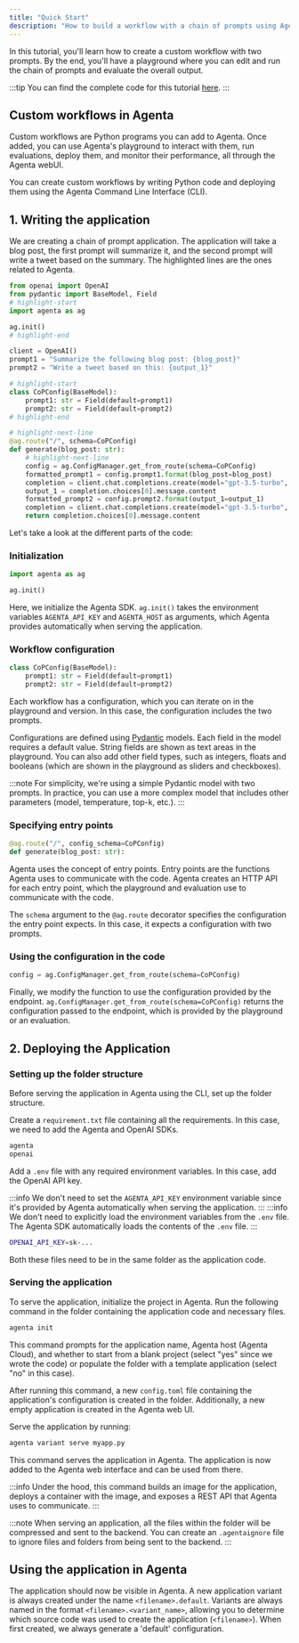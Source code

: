 ```yaml
---
title: "Quick Start"
description: "How to build a workflow with a chain of prompts using Agenta"
---
```


In this tutorial, you'll learn how to create a custom workflow with two prompts. By the end, you'll have a playground where you can edit and run the chain of prompts and evaluate the overall output.

:::tip
You can find the complete code for this tutorial [here](https://github.com/Agenta-AI/agenta/tree/main/examples/custom_workflows/chain_of_prompts/).
:::

## Custom workflows in Agenta

Custom workflows are Python programs you can add to Agenta. Once added, you can use Agenta's playground to interact with them, run evaluations, deploy them, and monitor their performance, all through the Agenta webUI.

You can create custom workflows by writing Python code and deploying them using the Agenta Command Line Interface (CLI).

## 1. Writing the application

We are creating a chain of prompt application. The application will take a blog post, the first prompt will summarize it, and the second prompt will write a tweet based on the summary. The highlighted lines are the ones related to Agenta.

```python
from openai import OpenAI
from pydantic import BaseModel, Field
# highlight-start
import agenta as ag

ag.init()
# highlight-end

client = OpenAI()
prompt1 = "Summarize the following blog post: {blog_post}"
prompt2 = "Write a tweet based on this: {output_1}"

# highlight-start
class CoPConfig(BaseModel):
    prompt1: str = Field(default=prompt1)
    prompt2: str = Field(default=prompt2)
# highlight-end

# highlight-next-line
@ag.route("/", schema=CoPConfig)
def generate(blog_post: str):
    # highlight-next-line
    config = ag.ConfigManager.get_from_route(schema=CoPConfig)
    formatted_prompt1 = config.prompt1.format(blog_post=blog_post)
    completion = client.chat.completions.create(model="gpt-3.5-turbo", messages=[{"role": "user", "content": formatted_prompt1}])
    output_1 = completion.choices[0].message.content
    formatted_prompt2 = config.prompt2.format(output_1=output_1)
    completion = client.chat.completions.create(model="gpt-3.5-turbo", messages=[{"role": "user", "content": formatted_prompt2}])
    return completion.choices[0].message.content
```

Let's take a look at the different parts of the code:

### Initialization

```python
import agenta as ag

ag.init()
```

Here, we initialize the Agenta SDK. `ag.init()` takes the environment variables `AGENTA_API_KEY` and `AGENTA_HOST` as arguments, which Agenta provides automatically when serving the application.

### Workflow configuration

```python
class CoPConfig(BaseModel):
    prompt1: str = Field(default=prompt1)
    prompt2: str = Field(default=prompt2)
```

Each workflow has a configuration, which you can iterate on in the playground and version. In this case, the configuration includes the two prompts.

Configurations are defined using [Pydantic](https://docs.pydantic.dev/) models. Each field in the model requires a default value. String fields are shown as text areas in the playground. You can also add other field types, such as integers, floats and booleans (which are shown in the playground as sliders and checkboxes).

:::note
For simplicity, we're using a simple Pydantic model with two prompts. In practice, you can use a more complex model that includes other parameters (model, temperature, top-k, etc.).
:::

### Specifying entry points

```python
@ag.route("/", config_schema=CoPConfig)
def generate(blog_post: str):
```

Agenta uses the concept of entry points. Entry points are the functions Agenta uses to communicate with the code. Agenta creates an HTTP API for each entry point, which the playground and evaluation use to communicate with the code.

The `schema` argument to the `@ag.route` decorator specifies the configuration the entry point expects. In this case, it expects a configuration with two prompts.

### Using the configuration in the code

```python
config = ag.ConfigManager.get_from_route(schema=CoPConfig)
```

Finally, we modify the function to use the configuration provided by the endpoint. `ag.ConfigManager.get_from_route(schema=CoPConfig)` returns the configuration passed to the endpoint, which is provided by the playground or an evaluation.

## 2. Deploying the Application

### Setting up the folder structure

Before serving the application in Agenta using the CLI, set up the folder structure.

Create a `requirement.txt` file containing all the requirements. In this case, we need to add the Agenta and OpenAI SDKs.

```python requirements.txt
agenta
openai
```

Add a `.env` file with any required environment variables. In this case, add the OpenAI API key.

:::info
We don't need to set the `AGENTA_API_KEY` environment variable since it's provided by Agenta automatically when serving the application.
:::
:::info
We don't need to explicitly load the environment variables from the `.env` file. The Agenta SDK automatically loads the contents of the `.env` file.
:::

```bash .env
OPENAI_API_KEY=sk-...
```

Both these files need to be in the same folder as the application code.

### Serving the application

To serve the application, initialize the project in Agenta. Run the following command in the folder containing the application code and necessary files.

```bash
agenta init
```

This command prompts for the application name, Agenta host (Agenta Cloud), and whether to start from a blank project (select "yes" since we wrote the code) or populate the folder with a template application (select "no" in this case).

After running this command, a new `config.toml` file containing the application's configuration is created in the folder. Additionally, a new empty application is created in the Agenta web UI.

Serve the application by running:

```bash
agenta variant serve myapp.py
```

This command serves the application in Agenta. The application is now added to the Agenta web interface and can be used from there.

:::info
Under the hood, this command builds an image for the application, deploys a container with the image, and exposes a REST API that Agenta uses to communicate.
:::

:::note
When serving an application, all the files within the folder will be compressed and sent to the backend. You can create an `.agentaignore` file to ignore files and folders from being sent to the backend.
:::

## Using the application in Agenta

The application should now be visible in Agenta. A new application variant is always created under the name `<filename>.default`. Variants are always named in the format `<filename>.<variant_name>`, allowing you to determine which source code was used to create the application (`<filename>`). When first created, we always generate a 'default' configuration.
